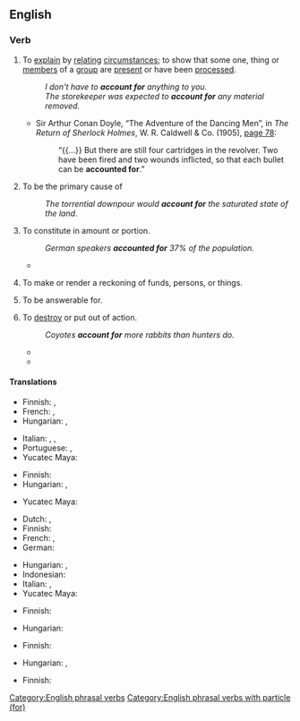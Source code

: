==English==

===Verb===
{{en-verb|*}}

# {{lb|en|transitive}} To [[explain]] by [[relating]] [[circumstances]]; to show that some one, thing or [[members]] of a [[group]] are [[present]] or have been [[process]]ed.
#: ''I don't have to '''account for''' anything to you.''
#: ''The storekeeper was expected to '''account for''' any material removed.''
#* {{ante|1905}} Sir Arthur Conan Doyle, “The Adventure of the Dancing Men”, in ''The Return of Sherlock Holmes'', W. R. Caldwell & Co. (1905), [http://books.google.com/books?id=xgnTteuZ694C&pg=PA78&dq=accounted-for page 78]:
#*: “{{...}} But there are still four cartridges in the revolver. Two have been fired and two wounds inflicted, so that each bullet can be '''accounted for'''.”
# {{lb|en|transitive}} To be the primary cause of
#: ''The torrential downpour would '''account for''' the saturated state of the land''.
# {{lb|en|transitive}} To constitute in amount or portion.
#: ''German speakers '''accounted for''' 37% of the population.''
#* {{quote-journal|en|title=Scientists monitoring return of wolves to Upper Pennisula|work=Chicago Tribune|date=Nov 15, 1992|passage=... and car strikes '''account for''' more than 50000, it's obvious the wolves' effect on the state's deer herd is so small as to be meaningless.}}
# {{lb|en|transitive}} To make or render a reckoning of funds, persons, or things.
# {{lb|en|transitive}} To be answerable for.
# {{lb|en|transitive}} To [[destroy]] or put out of action.
#: ''Coyotes '''account for''' more rabbits than hunters do.''
#* {{quote-journal|en|title=Check of Fortress, Liberator Raid At Lille Reveals High Enemy Loss|work=Hartford Courant|date=Oct 11, 1942|passage=Allied Air Forces '''Account for''' 34 Axis Aircraft}}
#* {{quote-journal|en|title=Jet Missile Downs Mig In Dogfight|work=The Bulletin|date=Feb 22, 1972|passage=South Vietnamese counter-attacks helped '''account for''' 239 guerrillas reported killed in the 24 hours ending at 6 today, 86 of them in allied air attacks}}

====Translations====
{{trans-top|to explain by relating circumstances}}
* Finnish: {{t+|fi|selvittää}}, {{t+|fi|selittää}}
* French: {{t+|fr|expliquer}}, {{t+|fr|rendre compte}}
* Hungarian: {{t+|hu|elszámol}}, {{t+|hu|számot ad}}
{{trans-mid}}
* Italian: {{t+|it|spiegare}}, {{t+|it|giustificare}}, {{t|it|rendere conto}}
* Portuguese: {{t|pt|prestar conta}}, {{t|pt|prestar contas}}
* Yucatec Maya: {{t|yua|tsoolik}}
{{trans-bottom}}

{{trans-top|to be the primary cause of}}
* Finnish: {{t+|fi|aiheuttaa}}
* Hungarian: {{t+|hu|magyaráz}}, {{t+|hu|indokol}}
{{trans-mid}}
* Yucatec Maya: {{t|yua|tsoolik}}
{{trans-bottom}}

{{trans-top|to constitute in amount or portion}}
* Dutch: {{t+|nl|tellen voor}}, {{t|nl|meetellen voor}}
* Finnish: {{t+|fi|olla}}
* French: {{t+|fr|représenter}}, {{t+|fr|constituer}}
* German: {{t+|de|ausmachen}}
{{trans-mid}}
* Hungarian: {{t+|hu|alkot}}, {{t+|hu|kitesz}}
* Indonesian: {{t|id|terhitung sekitar}}
* Italian: {{t+|it|costituire}}, {{t+|it|rappresentare}}
* Yucatec Maya: {{t|yua|tsoolik}}
{{trans-bottom}}

{{trans-top|to make or render a reckoning of funds, persons, or things}}
* Finnish: {{t+|fi|tilittää}}
{{trans-mid}}
* Hungarian: {{t|hu|elszámoltat}}
{{trans-bottom}}

{{trans-top|to be answerable for}}
* Finnish: {{t+|fi|vastata}}
{{trans-mid}}
* Hungarian: {{t+|hu|felel}}, {{t+|hu|felelős}}
{{trans-bottom}}

{{trans-top|military: to destroy or put out of action}}
* Finnish: {{t+|fi|tuhota}}
{{trans-mid}}
{{trans-bottom}}

[[Category:English phrasal verbs]]
[[Category:English phrasal verbs with particle (for)]]